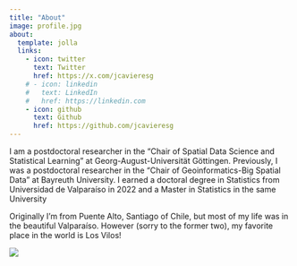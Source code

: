 ```yaml
---
title: "About"
image: profile.jpg
about:
  template: jolla
  links:
    - icon: twitter
      text: Twitter
      href: https://x.com/jcavieresg
    # - icon: linkedin
    #   text: LinkedIn
    #   href: https://linkedin.com
    - icon: github
      text: Github
      href: https://github.com/jcavieresg
---
```


I am a postdoctoral researcher in the "Chair of Spatial Data Science and Statistical Learning" at Georg-August-Universität Göttingen. Previously, I was a postdoctoral researcher in the "Chair of Geoinformatics-Big Spatial Data" at Bayreuth University. I earned a doctoral degree in Statistics from Universidad de Valparaíso in 2022 and a Master in Statistics in the same University

Originally I'm from Puente Alto, Santiago of Chile, but most of my life was in the beautiful Valparaíso. ​However (sorry to the former two), my favorite place in the world is Los Vilos!

![](images/image_losvilos.jpeg)
